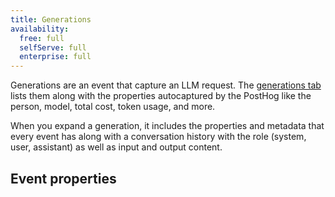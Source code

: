 ```yaml
---
title: Generations
availability:
  free: full
  selfServe: full
  enterprise: full
---
```



Generations are an event that capture an LLM request. The [generations tab](https://app.posthog.com/llm-observability/generations) lists them along with the properties autocaptured by the PostHog like the person, model, total cost, token usage, and more.

When you expand a generation, it includes the properties and metadata that every event has along with a conversation history with the role (system, user, assistant) as well as input and output content.

<ProductScreenshot
  imageLight="https://res.cloudinary.com/dmukukwp6/image/upload/llma_generations_8a94f2cd01.png"
  imageDark="https://res.cloudinary.com/dmukukwp6/image/upload/llma_generations_dark_50e206f940.png"
  alt="LLM generations"
  classes="rounded"
/>

## Event properties

<GenerationEvent />
